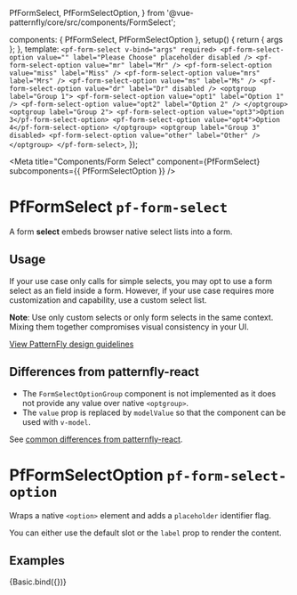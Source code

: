 
  PfFormSelect,
  PfFormSelectOption,
} from '@vue-patternfly/core/src/components/FormSelect';

  components: { PfFormSelect, PfFormSelectOption },
  setup() {
    return { args };
  },
  template: `
    <pf-form-select v-bind="args" required>
      <pf-form-select-option value="" label="Please Choose" placeholder disabled />
      <pf-form-select-option value="mr" label="Mr" />
      <pf-form-select-option value="miss" label="Miss" />
      <pf-form-select-option value="mrs" label="Mrs" />
      <pf-form-select-option value="ms" label="Ms" />
      <pf-form-select-option value="dr" label="Dr" disabled />
      <optgroup label="Group 1">
        <pf-form-select-option value="opt1" label="Option 1" />
        <pf-form-select-option value="opt2" label="Option 2" />
      </optgroup>
      <optgroup label="Group 2">
        <pf-form-select-option value="opt3">Option 3</pf-form-select-option>
        <pf-form-select-option value="opt4">Option 4</pf-form-select-option>
      </optgroup>
      <optgroup label="Group 3" disabled>
        <pf-form-select-option value="other" label="Other" />
      </optgroup>
    </pf-form-select>
  `,
});


<Meta title="Components/Form Select" component={PfFormSelect} subcomponents={{ PfFormSelectOption }} />

# PfFormSelect `pf-form-select`

A form **select** embeds browser native select lists into a form.

## Usage
If your use case only calls for simple selects, you may opt to use a form select as an field inside a form. However, if your use case requires more customization and capability, use a custom select list.

**Note**: Use only custom selects or only form selects in the same context. Mixing them together compromises visual consistency in your UI.

[View PatternFly design guidelines](https://www.patternfly.org/v4/components/form-select/design-guidelines)

## Differences from patternfly-react
- The `FormSelectOptionGroup` component is not implemented as it does not provide any value over native `<optgroup>`.
- The `value` prop is replaced by `modelValue` so that the component can be used with `v-model`.

See [common differences from patternfly-react](/?path=/story/intro--page#common-differences-from-patternfly-react).

# PfFormSelectOption `pf-form-select-option`

Wraps a native `<option>` element and adds a `placeholder` identifier flag.

You can either use the default slot or the `label` prop to render the content.

## Examples

<Canvas>
  <Story name="Form Select">
    {Basic.bind({})}
  </Story>
</Canvas>

<ArgsTable story="Form Select" />

